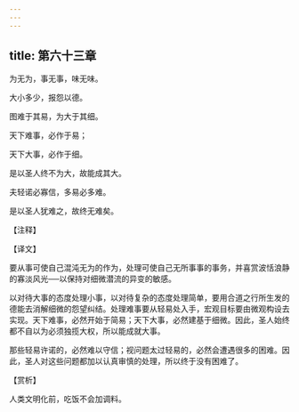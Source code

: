 ```yaml
---
---
---
```

title: 第六十三章
---

为无为，事无事，味无味。

大小多少，报怨以德。

图难于其易，为大于其细。

天下难事，必作于易；

天下大事，必作于细。

是以圣人终不为大，故能成其大。

夫轻诺必寡信，多易必多难。

是以圣人犹难之，故终无难矣。

【注释】

【译文】

要从事可使自己混沌无为的作为，处理可使自己无所事事的事务，并喜赏波恬浪静的寡淡风光──以保持对细微潜流的异变的敏感。

以对待大事的态度处理小事，以对待复杂的态度处理简单，要用合道之行所生发的德能去消解细微的怨望纠结。处理难事要从轻易处入手，宏观目标要由微观构设去实现。天下难事，必然开始于简易；天下大事，必然建基于细微。因此，圣人始终都不自以为必须独揽大权，所以能成就大事。

那些轻易许诺的，必然难以守信；视问题太过轻易的，必然会遭遇很多的困难。因此，圣人对这些问题都加以认真审慎的处理，所以终于没有困难了。

【赏析】

人类文明化前，吃饭不会加调料。